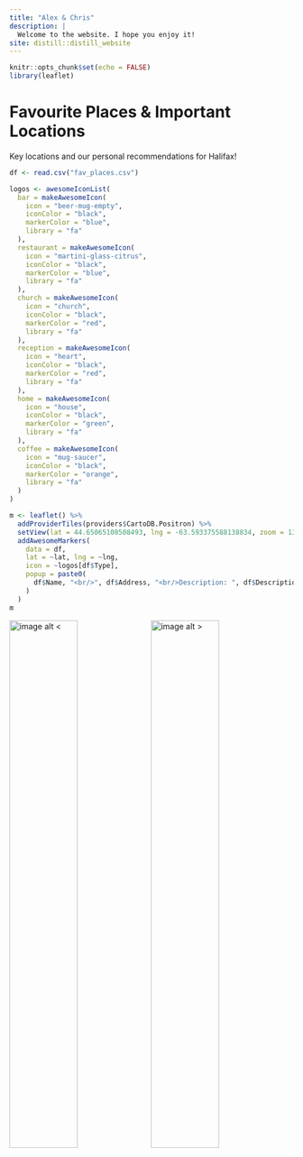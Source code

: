 ```yaml
---
title: "Alex & Chris"
description: |
  Welcome to the website. I hope you enjoy it!
site: distill::distill_website
---
```


```r
knitr::opts_chunk$set(echo = FALSE)
library(leaflet)
```

# Favourite Places & Important Locations

Key locations and our personal recommendations for Halifax!

```r
df <- read.csv("fav_places.csv")

logos <- awesomeIconList(
  bar = makeAwesomeIcon(
    icon = "beer-mug-empty",
    iconColor = "black",
    markerColor = "blue",
    library = "fa"
  ),
  restaurant = makeAwesomeIcon(
    icon = "martini-glass-citrus",
    iconColor = "black",
    markerColor = "blue",
    library = "fa"
  ),
  church = makeAwesomeIcon(
    icon = "church",
    iconColor = "black",
    markerColor = "red",
    library = "fa"
  ),
  reception = makeAwesomeIcon(
    icon = "heart",
    iconColor = "black",
    markerColor = "red",
    library = "fa"
  ),
  home = makeAwesomeIcon(
    icon = "house",
    iconColor = "black",
    markerColor = "green",
    library = "fa"
  ),
  coffee = makeAwesomeIcon(
    icon = "mug-saucer",
    iconColor = "black",
    markerColor = "orange",
    library = "fa"
  )
)

m <- leaflet() %>%
  addProviderTiles(providers$CartoDB.Positron) %>%
  setView(lat = 44.65065108508493, lng = -63.593375588138834, zoom = 13) %>%
  addAwesomeMarkers(
    data = df,
    lat = ~lat, lng = ~lng,
    icon = ~logos[df$Type],
    popup = paste0(
      df$Name, "<br/>", df$Address, "<br/>Description: ", df$Description
    )
  )
m
```

![image alt <](images/DSCF3681.jpg){width=49%} ![image alt >](images/DSCF3948.jpg){width=49%} 
